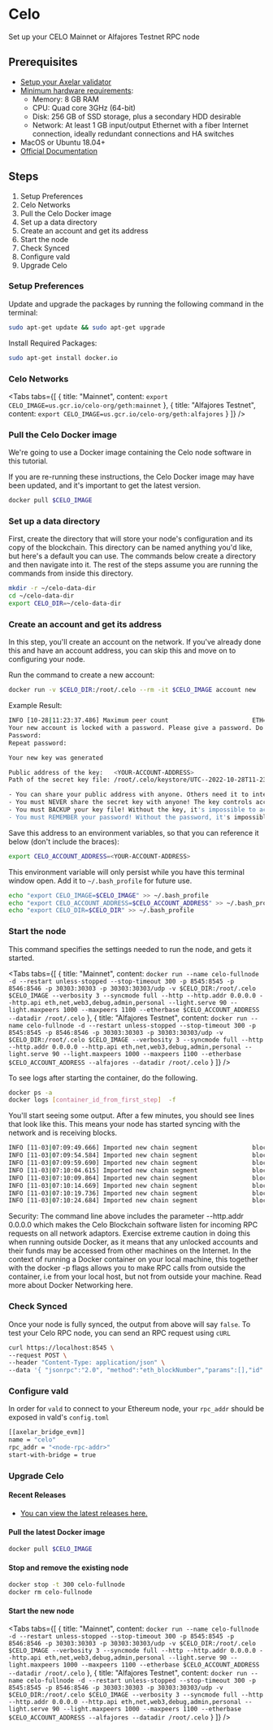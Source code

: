 # Celo


Set up your CELO Mainnet or Alfajores Testnet RPC node

## Prerequisites

- [Setup your Axelar validator](/validator/setup)
- [Minimum hardware requirements](https://docs.celo.org/validator/run/mainnet#hardware-requirements):
  - Memory: 8 GB RAM
  - CPU: Quad core 3GHz (64-bit)
  - Disk: 256 GB of SSD storage, plus a secondary HDD desirable
  - Network: At least 1 GB input/output Ethernet with a fiber Internet connection, ideally redundant connections and HA switches
- MacOS or Ubuntu 18.04+
- [Official Documentation](https://docs.celo.org/network/node/run-mainnet)

## Steps

1. Setup Preferences
2. Celo Networks
3. Pull the Celo Docker image
4. Set up a data directory
5. Create an account and get its address
6. Start the node
7. Check Synced
8. Configure vald
9. Upgrade Celo

### Setup Preferences

Update and upgrade the packages by running the following command in the terminal:

```bash
sudo apt-get update && sudo apt-get upgrade
```

Install Required Packages:

```bash
sudo apt-get install docker.io
```

### Celo Networks

<Tabs tabs={[
{
title: "Mainnet",
content: <CodeBlock language="bash">
`export CELO_IMAGE=us.gcr.io/celo-org/geth:mainnet`
</CodeBlock>
},
{
title: "Alfajores Testnet",
content: <CodeBlock language="bash">
`export CELO_IMAGE=us.gcr.io/celo-org/geth:alfajores`
</CodeBlock>
}
]} />

### Pull the Celo Docker image

We're going to use a Docker image containing the Celo node software in this tutorial.

If you are re-running these instructions, the Celo Docker image may have been updated, and it's important to get the latest version.

```bash
docker pull $CELO_IMAGE
```

### Set up a data directory

First, create the directory that will store your node's configuration and its copy of the blockchain. This directory can be named anything you'd like, but here's a default you can use. The commands below create a directory and then navigate into it. The rest of the steps assume you are running the commands from inside this directory.

```bash
mkdir -r ~/celo-data-dir
cd ~/celo-data-dir
export CELO_DIR=~/celo-data-dir
```

### Create an account and get its address

In this step, you'll create an account on the network. If you've already done this and have an account address, you can skip this and move on to configuring your node.

Run the command to create a new account:

```bash
docker run -v $CELO_DIR:/root/.celo --rm -it $CELO_IMAGE account new
```

Example Result:

```bash
INFO [10-28|11:23:37.486] Maximum peer count                       ETH=175 LES=0 total=175
Your new account is locked with a password. Please give a password. Do not forget this password.
Password:
Repeat password:

Your new key was generated

Public address of the key:   <YOUR-ACCOUNT-ADDRESS>
Path of the secret key file: /root/.celo/keystore/UTC--2022-10-28T11-23-45.863789512Z--2aa3b36ff21ecda6d7b277c730e6ef4f7e173598

- You can share your public address with anyone. Others need it to interact with you.
- You must NEVER share the secret key with anyone! The key controls access to your funds!
- You must BACKUP your key file! Without the key, it's impossible to access account funds!
- You must REMEMBER your password! Without the password, it's impossible to decrypt the key!
```

Save this address to an environment variables, so that you can reference it below (don't include the braces):

```bash
export CELO_ACCOUNT_ADDRESS=<YOUR-ACCOUNT-ADDRESS>
```

This environment variable will only persist while you have this terminal window open.
Add it to `~/.bash_profile` for future use.

```bash
echo "export CELO_IMAGE=$CELO_IMAGE" >> ~/.bash_profile
echo "export CELO_ACCOUNT_ADDRESS=$CELO_ACCOUNT_ADDRESS" >> ~/.bash_profile
echo "export CELO_DIR=$CELO_DIR" >> ~/.bash_profile
```

### Start the node

This command specifies the settings needed to run the node, and gets it started.

<Tabs tabs={[
{
title: "Mainnet",
content: <CodeBlock language="bash">
`docker run --name celo-fullnode -d --restart unless-stopped --stop-timeout 300 -p 8545:8545 -p 8546:8546 -p 30303:30303 -p 30303:30303/udp -v $CELO_DIR:/root/.celo $CELO_IMAGE --verbosity 3 --syncmode full --http --http.addr 0.0.0.0 --http.api eth,net,web3,debug,admin,personal --light.serve 90 --light.maxpeers 1000 --maxpeers 1100 --etherbase $CELO_ACCOUNT_ADDRESS --datadir /root/.celo`
</CodeBlock>
},
{
title: "Alfajores Testnet",
content: <CodeBlock language="bash">
`docker run --name celo-fullnode -d --restart unless-stopped --stop-timeout 300 -p 8545:8545 -p 8546:8546 -p 30303:30303 -p 30303:30303/udp -v $CELO_DIR:/root/.celo $CELO_IMAGE --verbosity 3 --syncmode full --http --http.addr 0.0.0.0 --http.api eth,net,web3,debug,admin,personal --light.serve 90 --light.maxpeers 1000 --maxpeers 1100 --etherbase $CELO_ACCOUNT_ADDRESS --alfajores --datadir /root/.celo`
</CodeBlock>
}
]} />


To see logs after starting the container, do the following.
```bash
docker ps -a
docker logs [container_id_from_first_step]  -f
 ```
 
You'll start seeing some output. After a few minutes, you should see lines that look like this. This means your node has started syncing with the network and is receiving blocks.

```bash
INFO [11-03|07:09:49.666] Imported new chain segment               blocks=1  txs=25  mgas=3.463  elapsed=48.153ms    mgasps=71.914  number=15,958,278 hash=edfe6c..2bb604 dirty=156.40MiB
INFO [11-03|07:09:54.584] Imported new chain segment               blocks=1  txs=23  mgas=2.541  elapsed=40.803ms    mgasps=62.268  number=15,958,279 hash=0b359e..9d77ab dirty=156.34MiB
INFO [11-03|07:09:59.690] Imported new chain segment               blocks=1  txs=37  mgas=4.989  elapsed=61.154ms    mgasps=81.576  number=15,958,280 hash=3b8915..b2506f dirty=156.39MiB
INFO [11-03|07:10:04.615] Imported new chain segment               blocks=1  txs=26  mgas=2.598  elapsed=41.537ms    mgasps=62.537  number=15,958,281 hash=36f20e..4afcee dirty=156.33MiB
INFO [11-03|07:10:09.864] Imported new chain segment               blocks=1  txs=36  mgas=5.290  elapsed=79.355ms    mgasps=66.663  number=15,958,282 hash=61906a..1519fe dirty=156.36MiB
INFO [11-03|07:10:14.669] Imported new chain segment               blocks=1  txs=38  mgas=4.118  elapsed=54.928ms    mgasps=74.978  number=15,958,283 hash=af41a9..f285e2 dirty=156.41MiB
INFO [11-03|07:10:19.736] Imported new chain segment               blocks=1  txs=20  mgas=4.494  elapsed=51.821ms    mgasps=86.713  number=15,958,284 hash=e8bd7c..30260b dirty=156.44MiB
INFO [11-03|07:10:24.684] Imported new chain segment               blocks=1  txs=28  mgas=4.218  elapsed=51.408ms    mgasps=82.054  number=15,958,285 hash=c1a6be..c7825e dirty=156.42MiB
```

<Callout type="error" emoji="⚠️">
Security: The command line above includes the parameter --http.addr 0.0.0.0 which makes the Celo Blockchain software listen for incoming RPC requests on all network adaptors. Exercise extreme caution in doing this when running outside Docker, as it means that any unlocked accounts and their funds may be accessed from other machines on the Internet. In the context of running a Docker container on your local machine, this together with the docker -p flags allows you to make RPC calls from outside the container, i.e from your local host, but not from outside your machine. Read more about Docker Networking here.
</Callout>

### Check Synced

Once your node is fully synced, the output from above will say `false`. To test your Celo RPC node, you can send an RPC request using `cURL`

```bash
curl https://localhost:8545 \
--request POST \
--header "Content-Type: application/json" \
--data '{ "jsonrpc":"2.0", "method":"eth_blockNumber","params":[],"id":1}'
```

### Configure vald

In order for `vald` to connect to your Ethereum node, your `rpc_addr` should be exposed in
vald's `config.toml`

```bash
[[axelar_bridge_evm]]
name = "celo"
rpc_addr = "<node-rpc-addr>"
start-with-bridge = true
```

### Upgrade Celo

#### Recent Releases

- [You can view the latest releases here.](https://github.com/celo-org/celo-blockchain/releases)

#### Pull the latest Docker image

```bash
docker pull $CELO_IMAGE
```

#### Stop and remove the existing node

```bash
docker stop -t 300 celo-fullnode
docker rm celo-fullnode
```

#### Start the new node

<Tabs tabs={[
{
title: "Mainnet",
content: <CodeBlock language="bash">
`docker run --name celo-fullnode -d --restart unless-stopped --stop-timeout 300 -p 8545:8545 -p 8546:8546 -p 30303:30303 -p 30303:30303/udp -v $CELO_DIR:/root/.celo $CELO_IMAGE --verbosity 3 --syncmode full --http --http.addr 0.0.0.0 --http.api eth,net,web3,debug,admin,personal --light.serve 90 --light.maxpeers 1000 --maxpeers 1100 --etherbase $CELO_ACCOUNT_ADDRESS --datadir /root/.celo`
</CodeBlock>
},
{
title: "Alfajores Testnet",
content: <CodeBlock language="bash">
`docker run --name celo-fullnode -d --restart unless-stopped --stop-timeout 300 -p 8545:8545 -p 8546:8546 -p 30303:30303 -p 30303:30303/udp -v $CELO_DIR:/root/.celo $CELO_IMAGE --verbosity 3 --syncmode full --http --http.addr 0.0.0.0 --http.api eth,net,web3,debug,admin,personal --light.serve 90 --light.maxpeers 1000 --maxpeers 1100 --etherbase $CELO_ACCOUNT_ADDRESS --alfajores --datadir /root/.celo`
</CodeBlock>
}
]} />
